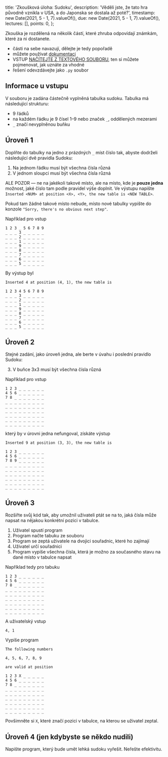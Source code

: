   title: 'Zkoušková úloha: Sudoku',
  description: 'Věděli jste, že tato hra původně vznikla v USA, a do Japonska se dostala až poté?',
  timestamp: new Date(2021, 5 - 1, 7).valueOf(),
  due: new Date(2021, 5 - 1, 7).valueOf(),
  lectures: [],
  points: 0,
};

Zkouška je rozdělená na několik částí, které zhruba odpovídají známkám, které za ni dostanete.

- části na sebe navazují, dělejte je tedy popořadě
- můžete používat [dokumentaci](https://docs.python.org/3/)
- VSTUP [NAČÍTEJTE Z TEXTOVÉHO SOUBORU](https://docs.python.org/3/tutorial/inputoutput.html#reading-and-writing-files), ten si můžete pojmenovat, jak uznáte za vhodné
- řešení odevzdávejte jako `.py` soubor

## Informace u vstupu

V souboru je zadána částečně vyplněná tabulka sudoku. Tabulka má následující strukturu:

- 9 řádků
- na každém řádku je 9 čísel 1–9 nebo značek `_`, oddělených mezerami
- `_` značí nevyplněnou buňku

## Úroveň 1

Doplňte do tabulky na jedno z prázdných `_` míst číslo tak, abyste dodrželi následující dvě pravidla Sudoku:

1. Na jednom řádku musí být všechna čísla různá
2. V jednom sloupci musí být všechna čísla různá

ALE POZOR — ne na jakékoli takové místo, ale na místo, kde je **pouze jedna** možnost, jaké číslo tam podle pravidel výše doplnit. Ve výstupu napište `Inserted <NUM> at position <X>, <Y>, the new table is <NEW TABLE>`.

Pokud tam žádné takové místo nebude, místo nové tabulky vypište do konzole `"Sorry, there's no obvious next step"`.

Například pro vstup

```
1 2 3 _ 5 6 7 8 9
_ _ _ 3 _ _ _ _ _
_ _ _ 2 _ _ _ _ _
_ _ _ 1 _ _ _ _ _
_ _ _ 9 _ _ _ _ _
_ _ _ 8 _ _ _ _ _
_ _ _ 7 _ _ _ _ _
_ _ _ 6 _ _ _ _ _
_ _ _ 5 _ _ _ _ _
```

By výstup byl

```
Inserted 4 at position (4, 1), the new table is

1 2 3 4 5 6 7 8 9
_ _ _ 3 _ _ _ _ _
_ _ _ 2 _ _ _ _ _
_ _ _ 1 _ _ _ _ _
_ _ _ 9 _ _ _ _ _
_ _ _ 8 _ _ _ _ _
_ _ _ 7 _ _ _ _ _
_ _ _ 6 _ _ _ _ _
_ _ _ 5 _ _ _ _ _
```

## Úroveň 2

Stejné zadání, jako úroveň jedna, ale berte v úvahu i poslední pravidlo Sudoku:

3. V buňce 3x3 musí být všechna čísla různá

Například pro vstup

```
1 2 3 _ _ _ _ _ _
4 5 6 _ _ _ _ _ _
7 8 _ _ _ _ _ _ _
_ _ _ _ _ _ _ _ _
_ _ _ _ _ _ _ _ _
_ _ _ _ _ _ _ _ _
_ _ _ _ _ _ _ _ _
_ _ _ _ _ _ _ _ _
_ _ _ _ _ _ _ _ _
```

který by v úrovni jedna nefungoval, získáte výstup

```
Inserted 9 at position (3, 3), the new table is

1 2 3 _ _ _ _ _ _
4 5 6 _ _ _ _ _ _
7 8 9 _ _ _ _ _ _
_ _ _ _ _ _ _ _ _
_ _ _ _ _ _ _ _ _
_ _ _ _ _ _ _ _ _
_ _ _ _ _ _ _ _ _
_ _ _ _ _ _ _ _ _
_ _ _ _ _ _ _ _ _
```

## Úroveň 3

Rozšiřte svůj kód tak, aby umožnil uživateli ptát se na to, jaká čísla může napsat na nějakou konkrétní pozici v tabulce.

1. Uživatel spustí program
2. Program načte tabuku ze souboru
3. Program se zeptá uživatele na dvojici souřadnic, které ho zajímají
4. Uživatel určí souřadnici
5. Program vypíše všechna čísla, která je možno za současného stavu na dané místo v tabulce napsat

Například tedy pro tabuku

```
1 2 3 _ _ _ _ _ _
4 5 6 _ _ _ _ _ _
7 8 _ _ _ _ _ _ _
_ _ _ _ _ _ _ _ _
_ _ _ _ _ _ _ _ _
_ _ _ _ _ _ _ _ _
_ _ _ _ _ _ _ _ _
_ _ _ _ _ _ _ _ _
_ _ _ _ _ _ _ _ _
```

A uživatelský vstup

```
4, 1
```

Vypíše program

```
The following numbers

4, 5, 6, 7, 8, 9

are valid at position

1 2 3 X _ _ _ _ _
4 5 6 _ _ _ _ _ _
7 8 _ _ _ _ _ _ _
_ _ _ _ _ _ _ _ _
_ _ _ _ _ _ _ _ _
_ _ _ _ _ _ _ _ _
_ _ _ _ _ _ _ _ _
_ _ _ _ _ _ _ _ _
_ _ _ _ _ _ _ _ _
```

Povšimněte si `X`, které značí pozici v tabulce, na kterou se uživatel zeptal.

## Úroveň 4 (jen kdybyste se někdo nudili)

Napište program, který bude umět lehká sudoku vyřešit. Neřešte efektivitu.
